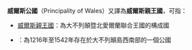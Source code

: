 '''威爾斯公國'''（Principality of Wales）又譯為'''威爾斯親王國'''，可指：
*[[威爾斯|威爾斯親王國]]：為大不列顛暨北愛爾蘭聯合王國的構成國
*{{le|威爾斯公國 (1216–1542)|Principality of Wales}}：為1216年至1542年存在於大不列顛島西南部的一個公國
{{消歧義|Cat=五字消歧義}}
{{消歧義|Cat=六字消歧義}}